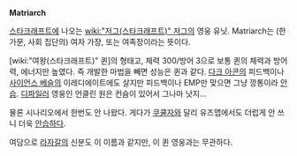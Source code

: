 '''Matriarch'''

[[스타크래프트]]에 나오는 [[wiki:"저그(스타크래프트)" 저그]]의 영웅 유닛. Matriarch는 (한 가문, 사회 집단의) 여자 가장, 또는 여족장이라는 뜻이다.

[wiki:"여왕(스타크래프트)" 퀸]의 형태고, 체력 300/방어 3으로 보통 퀸의 체력과 방어력, 에너지만 높였다. 즉 개발한 마법을 빼면 성능은 퀸과 같다. [[다크 아콘]]의 피드백이나 [[사이언스 베슬]]의 이레디에이트에도 살지만 피드백이나 EMP만 맞으면 그냥 깡통이라 [[안습]]. [[디파일러]] 영웅인 언클린 원은 컨슘이 있어서 그나마 낫지...

물론 시나리오에서 한번도 안 나왔다. 게다가 [[쿠쿨자]]와 달리 유즈맵에서도 더럽게 안 쓰니 더욱 [[안습]]하다.

여담으로 [[라자갈]]의 신분도 이 이름과 같지만, 이 퀸 영웅과는 무관하다. 

